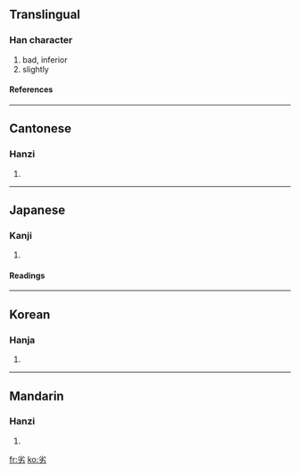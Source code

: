 {{see|劣}}

==Translingual==
===Han character===
{{Han char|rn=19|rad=力|as=04|sn=6|four=9042<sub>7</sub>|canj=火竹大尸 (FHKS)}}
# bad, inferior
# slightly
====References====
{{Han ref|kx=0146.170|dkj=02302|dj=0330.060|hdz=10367.050|uh=52A3|ud=21155|bh=A648|bd=42568}}
----
==Cantonese==
===Hanzi===
{{yue-hanzi|jyut=|y=lyut3}}
# {{defn|Cantonese}}
----
==Japanese==
===Kanji===
{{ja-kanji|grade=|rs=力04}}
# {{defn|Japanese}}
====Readings====
{{ja-readings|on=[[れつ]] (retsu)|kun=[[おとる]] (otoru)}}
----
==Korean==
===Hanja===
{{ko-hanja|hangeul=렬|rv=ryeol|mr=ryŏl}}
# {{defn|Korean}}
----
==Mandarin==
===Hanzi===
{{cmn-hanzi|pin=[[liè]] (lie4)|wg=lieh<sup>4</sup>}}
# {{defn|Mandarin}}

[[fr:劣]]
[[ko:劣]]